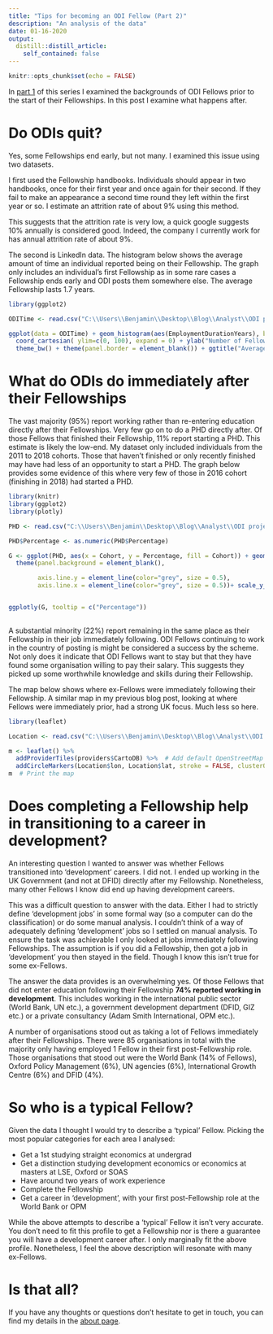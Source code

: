 ```yaml
---
title: "Tips for becoming an ODI Fellow (Part 2)"
description: "An analysis of the data"
date: 01-16-2020
output:
  distill::distill_article:
    self_contained: false
---
```


```r
knitr::opts_chunk$set(echo = FALSE)
```

In [part 1](https://www.islandeconomist.com/posts/2019-11-26-so-you-want-to-be-fellow/) of this series I examined the backgrounds of ODI Fellows prior to the start of their Fellowships. In this post I examine what happens after.

<h1> Do ODIs quit? </h1>

Yes, some Fellowships end early, but not many. I examined this issue using two datasets. 

I first used the Fellowship handbooks. Individuals should appear in two handbooks, once for their first year and once again for their second. If they fail to make an appearance a second time round they left within the first year or so. I estimate an attrition rate of about 9% using this method.

This suggests that the attrition rate is very low, a quick google suggests 10% annually is considered good. Indeed, the company I currently work for  has annual attrition rate of about 9%. 

The second is LinkedIn data. The histogram below shows the average amount of time an individual reported being on their Fellowship. The graph only includes an individual's first Fellowship as in some rare cases a Fellowship ends early and ODI posts them somewhere else. The average Fellowship lasts 1.7 years.

```r
library(ggplot2)

ODITime <- read.csv("C:\\Users\\Benjamin\\Desktop\\Blog\\Analyst\\ODI project\\MonthsODI.csv", header = TRUE, stringsAsFactors = FALSE)

ggplot(data = ODITime) + geom_histogram(aes(EmploymentDurationYears), binwidth =  0.2, boundary = 0) + 
  coord_cartesian( ylim=c(0, 100), expand = 0) + ylab("Number of Fellows") + xlab("Years") +
  theme_bw() + theme(panel.border = element_blank()) + ggtitle("Average Fellowship duration")
```

<h1> What do ODIs do immediately after their Fellowships</h1>

The vast majority (95%) report working rather than re-entering education directly after their Fellowships. Very few go on to do a PHD directly after. Of those Fellows that finished their Fellowship, 11% report starting a PHD. This estimate is likely the low-end. My dataset only included individuals from the 2011 to 2018 cohorts. Those that haven't finished or only recently finished may have had less of an opportunity to start a PHD. The graph below provides some evidence of this where very few of those in 2016 cohort (finishing in 2018) had started a PHD.

```r
library(knitr)
library(ggplot2)
library(plotly)

PHD <- read.csv("C:\\Users\\Benjamin\\Desktop\\Blog\\Analyst\\ODI project\\PHD.csv", header = TRUE, stringsAsFactors = FALSE)

PHD$Percentage <- as.numeric(PHD$Percentage)

G <- ggplot(PHD, aes(x = Cohort, y = Percentage, fill = Cohort)) + geom_col() +
  theme(panel.background = element_blank(),

        axis.line.y = element_line(color="grey", size = 0.5),
        axis.line.x = element_line(color="grey", size = 0.5))+ scale_y_continuous(expand = c(0,0), limits = c(0,0.16)) + ylab("Percentage") + ggtitle("Percentage of Fellows starting a PHD by cohort")


ggplotly(G, tooltip = c("Percentage")) 
         
```

A substantial minority (22%) report remaining in the same place as their Fellowship in their job immediately following. ODI Fellows continuing to work in the country of posting is might be considered a success by the scheme. Not only does it indicate that ODI Fellows want to stay but that they have found some organisation willing to pay their salary. This  suggests they picked up some worthwhile knowledge and skills during their Fellowship. 

The map below shows where ex-Fellows were immediately following their Fellowship. A similar map in my previous blog post, looking at where Fellows were immediately prior, had a strong UK focus. Much less so here. 

```r
library(leaflet)

Location <- read.csv("C:\\Users\\Benjamin\\Desktop\\Blog\\Analyst\\ODI project\\AfterLocationData.csv", header = TRUE, stringsAsFactors = FALSE)

m <- leaflet() %>%
  addProviderTiles(providers$CartoDB) %>%  # Add default OpenStreetMap map tiles
  addCircleMarkers(Location$lon, Location$lat, stroke = FALSE, clusterOptions = markerClusterOptions(showCoverageOnHover = FALSE))
m  # Print the map

```

<h1>Does completing a Fellowship help in transitioning to a career in development?</h1>

An interesting question I wanted to answer was whether Fellows transitioned into 'development' careers. I did not. I ended up working in the UK Government (and not at DFID) directly after my Fellowship. Nonetheless, many other Fellows I know did end up having development careers.

This was a difficult question to answer with the data. Either I had to strictly define 'development jobs' in some formal way (so a computer can do the classification) or do some manual analysis. I couldn't think of a way of adequately defining 'development' jobs so I settled on manual analysis. To ensure the task was achievable I only looked at jobs immediately following Fellowships. The assumption is if you did a Fellowship, then got a job in 'development' you then stayed in the field. Though I know this isn't true for some ex-Fellows. 

The answer the data provides is an overwhelming yes. Of those Fellows that did not enter education following their Fellowship <b>74% reported working in development</b>. This includes working in the international public sector (World Bank, UN etc.), a government development department (DFID, GIZ etc.) or a private consultancy (Adam Smith International, OPM etc.).

A number of organisations stood out as taking a lot of Fellows immediately after their Fellowships. There were 85 organisations in total with the majority only having employed 1 Fellow in their first post-Fellowship role. Those organisations that stood out were the World Bank (14% of Fellows), Oxford Policy Management (6%), UN agencies (6%), International Growth Centre (6%) and DFID (4%).

<h1>So who is a typical Fellow?</h1>

Given the data I thought I would try to describe a 'typical' Fellow. Picking the most popular categories for each area I analysed:

<ul>
<li>Get a 1st studying straight economics at undergrad</li>
<li>Get a distinction studying development economics or economics at masters at LSE, Oxford or SOAS </li>
<li> Have around two years of work experience</li>
<li> Complete the Fellowship</li>
<li> Get a career in 'development', with your first post-Fellowship role at the World Bank or OPM </li>
</ul>

While the above attempts to describe a 'typical' Fellow it isn't very accurate. You don't need to fit this profile to get a Fellowship nor is there a guarantee you will have a development career after. I only marginally fit the above profile. Nonetheless, I feel the above description will resonate with many ex-Fellows.

<h1> Is that all?</h1>

If you have any thoughts or questions don't hesitate to get in touch, you can find my details in the [about page](https://www.islandeconomist.com/about.html). 




